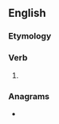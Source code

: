 ==English==

===Etymology===
{{suffix|honour|est|lang=en}}

===Verb===
{{head|en|verb form}}

# {{en-archaic second-person singular of|honour|lang=en}}

===Anagrams===
* {{anagrams|en|tusheroon}}